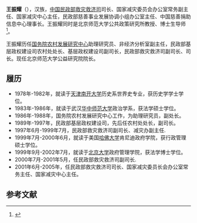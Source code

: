 {{Otheruses|王振耀|other=同名或類似名的其它條目描述}}
{{Infobox_officeholder
| name = 王振耀
| image name = 
| width = 
| now = [[中华人民共和国|中国]][[民政部|民政部]][[救灾救济司|救灾救济司]]司长<br />国家减灾委员会办公室常务副主任<br />国家减灾中心主任<br />民政部慈善事业发展协调小组办公室主任<br />中国慈善捐助信息中心理事长
| period = 
| Sex = 男
| different name =
| party = {{中国共产党}}
| Native place =
| date of birth = 1954年3月6日
| place of birth = [[河南省|河南省]][[鲁山县|鲁山县]]
| date of death = 
| place of death = 
| religion = 
| spouse = 
| relatives = 
| educate = 博士
| past = 
| work =
}}

'''王振耀'''（{{bd|1954年|3月6日|catIdx=W王}}），汉族，[[中华人民共和国|中国]][[民政部|民政部]][[救灾救济司|救灾救济司]]司长、国家减灾委员会办公室常务副主任、国家减灾中心主任，民政部慈善事业发展协调小组办公室主任、中国慈善捐助信息中心理事长。王振耀同时是北京师范大学公共政策研究所教授、博士生导师<ref>{{cite web |url=http://finance.sina.com.cn/roll/20060220/15122356961.shtml |title=民政部救灾救济司司长王振耀 |accessdate=2008-05-13 |date=2006-02-20 |publisher=新浪财经 |language=zh-hans |archive-date=2008-07-23 |archive-url=https://web.archive.org/web/20080723151331/http://finance.sina.com.cn/roll/20060220/15122356961.shtml |dead-url=no }}</ref>。

王振耀历任[[国务院农村发展研究中心|国务院农村发展研究中心]]助理研究员、非经济分析室副主任，民政部基层政权建设司农村处处长、基层政权建设司副司长，民政部救灾救济司副司长、司长。现任北京师范大学公益研究院院长。

== 履历 ==
*1978年-1982年，就读于[[天津南开大学|天津南开大学]]历史系世界史专业，获历史学学士学位。
*1983年-1986年，就读于武汉[[华中师范大学|华中师范大学]]政治学系，获法学硕士学位。
*1986年-1988年，国务院农村发展研究中心工作，为助理研究员，副处长。
*1989年-1997年，民政部基层政权建设司，先后任农村处处长，副司长。
*1997年6月-1999年7月，民政部救灾救济司副司长、减灾办副主任.
*1999年7月-2000年6月，就读于美国[[哈佛大学|哈佛大学]]肯尼迪政府学院，获行政管理硕士学位。
*1999年9月-2002年7月，就读于[[北京大学|北京大学]]政府管理学院，获法学博士学位。
*2000年7月-2001年5月，任民政部救灾救济司副司长.
*2001年6月-2005年，任民政部救灾救济司司长、国家减灾委员长会办公室常务主任、国家减灾中心主任。

==参考文献==
<div class="references-small">
<references />
</div>